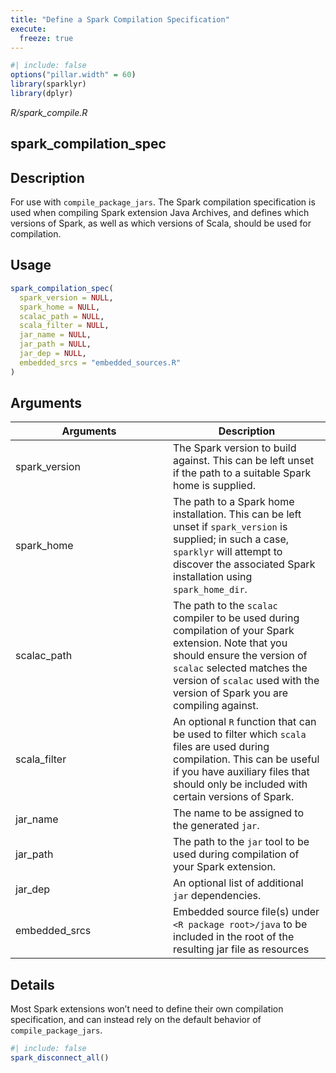 ```yaml
---
title: "Define a Spark Compilation Specification"
execute:
  freeze: true
---
```


```r
#| include: false
options("pillar.width" = 60)
library(sparklyr) 
library(dplyr)
```

*R/spark_compile.R*

## spark_compilation_spec

## Description
For use with `compile_package_jars`. The Spark compilation specification is used when compiling Spark extension Java Archives, and defines which versions of Spark, as well as which versions of Scala, should be used for compilation. 


## Usage
```r
spark_compilation_spec( 
  spark_version = NULL, 
  spark_home = NULL, 
  scalac_path = NULL, 
  scala_filter = NULL, 
  jar_name = NULL, 
  jar_path = NULL, 
  jar_dep = NULL, 
  embedded_srcs = "embedded_sources.R" 
) 
```

## Arguments
|Arguments|Description|
|---|---|
| spark_version | The Spark version to build against. This can be left unset if the path to a suitable Spark home is supplied. |
| spark_home | The path to a Spark home installation. This can be left unset if `spark_version` is supplied; in such a case, `sparklyr` will attempt to discover the associated Spark installation using `spark_home_dir`. |
| scalac_path | The path to the `scalac` compiler to be used during compilation of your Spark extension. Note that you should ensure the version of `scalac` selected matches the version of `scalac` used with the version of Spark you are compiling against. |
| scala_filter | An optional `R` function that can be used to filter which `scala` files are used during compilation. This can be useful if you have auxiliary files that should only be included with certain versions of Spark. |
| jar_name | The name to be assigned to the generated `jar`. |
| jar_path | The path to the `jar` tool to be used during compilation of your Spark extension. |
| jar_dep | An optional list of additional `jar` dependencies. |
| embedded_srcs | Embedded source file(s) under `<R package root>/java` to be included in the root of the resulting jar file as resources |

## Details
Most Spark extensions won't need to define their own compilation specification, and can instead rely on the default behavior of `compile_package_jars`. 







```r
#| include: false
spark_disconnect_all()
```
